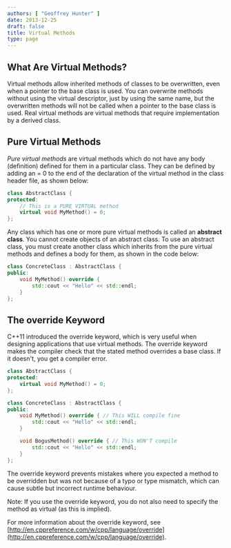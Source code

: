 ```yaml
---
authors: [ "Geoffrey Hunter" ]
date: 2013-12-25
draft: false
title: Virtual Methods
type: page
---
```



## What Are Virtual Methods?

Virtual methods allow inherited methods of classes to be overwritten, even when a pointer to the base class is used. You can overwrite methods without using the virtual descriptor, just by using the same name, but the overwritten methods will not be called when a pointer to the base class is used. Real virtual methods are virtual methods that require implementation by a derived class.

## Pure Virtual Methods

_Pure virtual methods_ are virtual methods which do not have any body (definition) defined for them in a particular class. They can be defined by adding an = 0 to the end of the declaration of the virtual method in the class header file, as shown below:

```c++    
class AbstractClass {
protected:
    // This is a PURE VIRTUAL method
    virtual void MyMethod() = 0;
};
```

Any class which has one or more pure virtual methods is called an **abstract class**. You cannot create objects of an abstract class. To use an abstract class, you must create another class which inherits from the pure virtual methods and defines a body for them, as shown in the code below:

```c++    
class ConcreteClass : AbstractClass {
public:
    void MyMethod() override {
        std::cout << "Hello" << std::endl;
    }
};
```

## The override Keyword

C++11 introduced the override keyword, which is very useful when designing applications that use virtual methods. The override keyword makes the compiler check that the stated method overrides a base class. If it doesn't, you get a compiler error.

```c++    
class AbstractClass {
protected:
    virtual void MyMethod() = 0;
};

class ConcreteClass : AbstractClass {
public:
    void MyMethod() override { // This WILL compile fine
        std::cout << "Hello" << std::endl;
    }

    void BogusMethod() override { // This WON'T compile
        std::cout << "Hello" << std::endl;
    }
};
```

The override keyword prevents mistakes where you expected a method to be overridden but was not because of a typo or type mismatch, which can cause subtle but incorrect runtime behaviour.

Note: If you use the override keyword, you do not also need to specify the method as virtual (as this is implied).

For more information about the override keyword, see [http://en.cppreference.com/w/cpp/language/override](http://en.cppreference.com/w/cpp/language/override).
